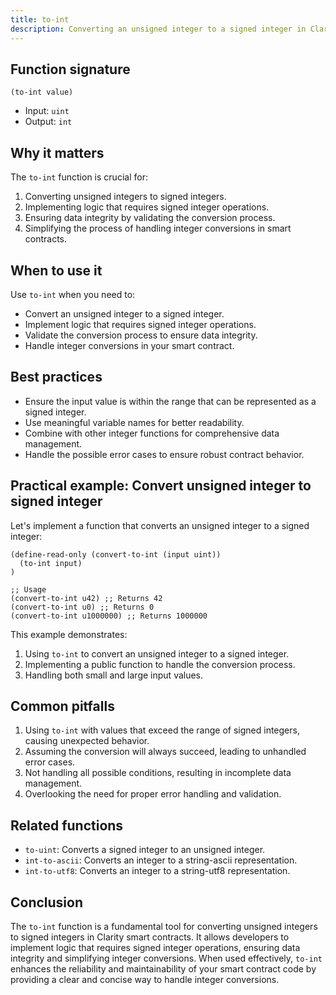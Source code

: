 ```yaml
---
title: to-int
description: Converting an unsigned integer to a signed integer in Clarity smart contracts.
---
```


## Function signature

```clarity
(to-int value)
```

- Input: `uint`
- Output: `int`

## Why it matters

The `to-int` function is crucial for:

1. Converting unsigned integers to signed integers.
2. Implementing logic that requires signed integer operations.
3. Ensuring data integrity by validating the conversion process.
4. Simplifying the process of handling integer conversions in smart contracts.

## When to use it

Use `to-int` when you need to:

- Convert an unsigned integer to a signed integer.
- Implement logic that requires signed integer operations.
- Validate the conversion process to ensure data integrity.
- Handle integer conversions in your smart contract.

## Best practices

- Ensure the input value is within the range that can be represented as a signed integer.
- Use meaningful variable names for better readability.
- Combine with other integer functions for comprehensive data management.
- Handle the possible error cases to ensure robust contract behavior.

## Practical example: Convert unsigned integer to signed integer

Let's implement a function that converts an unsigned integer to a signed integer:

```clarity
(define-read-only (convert-to-int (input uint))
  (to-int input)
)

;; Usage
(convert-to-int u42) ;; Returns 42
(convert-to-int u0) ;; Returns 0
(convert-to-int u1000000) ;; Returns 1000000
```

This example demonstrates:
1. Using `to-int` to convert an unsigned integer to a signed integer.
2. Implementing a public function to handle the conversion process.
3. Handling both small and large input values.

## Common pitfalls

1. Using `to-int` with values that exceed the range of signed integers, causing unexpected behavior.
2. Assuming the conversion will always succeed, leading to unhandled error cases.
3. Not handling all possible conditions, resulting in incomplete data management.
4. Overlooking the need for proper error handling and validation.

## Related functions

- `to-uint`: Converts a signed integer to an unsigned integer.
- `int-to-ascii`: Converts an integer to a string-ascii representation.
- `int-to-utf8`: Converts an integer to a string-utf8 representation.

## Conclusion

The `to-int` function is a fundamental tool for converting unsigned integers to signed integers in Clarity smart contracts. It allows developers to implement logic that requires signed integer operations, ensuring data integrity and simplifying integer conversions. When used effectively, `to-int` enhances the reliability and maintainability of your smart contract code by providing a clear and concise way to handle integer conversions.
